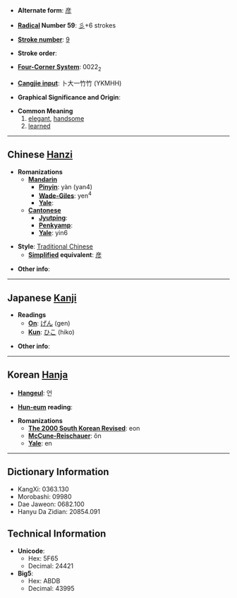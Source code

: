 * '''Alternate form''': [[彦]]

* '''[[Wiktionary:Chinese radical index| Radical]] Number 59''': [[Wiktionary:Chinese radical index 彡|彡]]+6 strokes

* '''[[Wiktionary:Chinese total strokes index|Stroke number]]''': [[Wiktionary:Chinese total strokes index 9|9]]

* '''Stroke order''': 

* '''[[Wiktionary:Chinese four corner index|Four-Corner System]]''': 0022<sub>2</sub>

* '''[[Wiktionary:Chinese Cangjie index|Cangjie input]]''': 卜大一竹竹 (YKMHH)

* '''Graphical Significance and Origin''': 

* '''Common Meaning'''
*#[[elegant]], [[handsome]]
*# [[learned]]

----

== Chinese [[Hanzi]] ==

* '''Romanizations'''
** '''[[Mandarin]]'''
*** '''[[Pinyin]]''': yàn (yan4)
*** '''[[Wade-Giles]]''': yen<sup>4</sup>
*** '''[[Yale]]''': 
** '''[[Cantonese]]'''
*** '''[[Jyutping]]''':
*** '''[[Penkyamp]]''': 
*** '''[[Yale]]''': yin6

* '''Style''': [[Traditional Chinese]] 
** '''[[Simplified Chinese|Simplified]] equivalent''': [[彦]]

* '''Other info''': 

----

== Japanese [[Kanji]] ==

* '''Readings'''
** '''[[On]]''': [[げん]] (gen)
** '''[[Kun]]''': [[ひこ]] (hiko)

* '''Other info''':  

----

== Korean [[Hanja]] ==

* '''[[Hangeul]]''': 언

* '''[[Hun-eum]] reading''': 

* '''Romanizations'''
** '''[[The 2000 South Korean Revised Romanization|The 2000 South Korean Revised]]''': eon
** '''[[McCune-Reischauer]]''': ŏn
** '''[[Yale]]''': en

----

== Dictionary Information ==

* KangXi: 0363.130
* Morobashi: 09980
* Dae Jaweon: 0682.100
* Hanyu Da Zidian: 20854.091

== Technical Information ==

* '''Unicode''':
** Hex: 5F65
** Decimal: 24421
* '''Big5''':
** Hex: ABDB
** Decimal: 43995